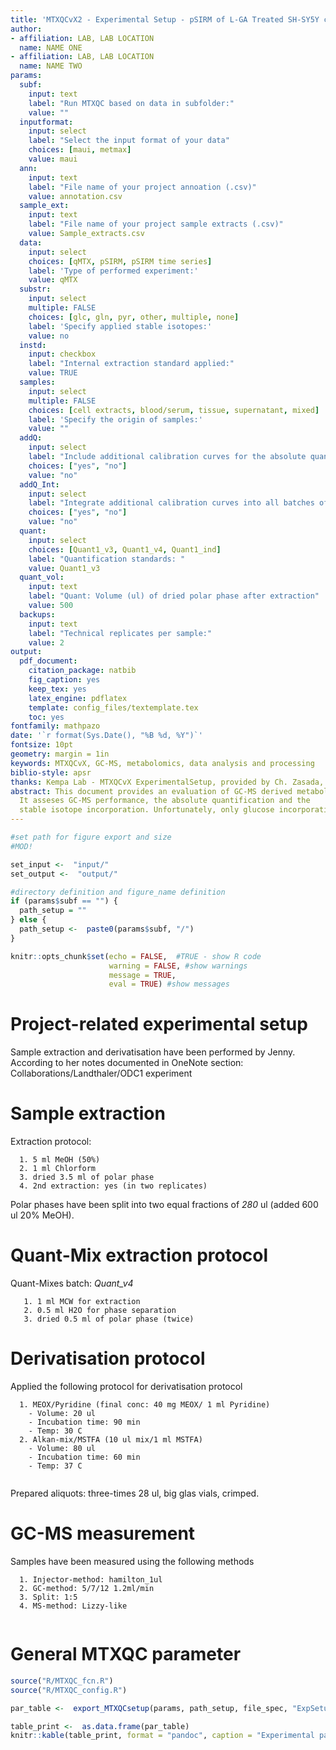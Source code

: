 ```yaml
---
title: 'MTXQCvX2 - Experimental Setup - pSIRM of L-GA Treated SH-SY5Y cells for 24 hours (13C-Glc)'
author:
- affiliation: LAB, LAB LOCATION 
  name: NAME ONE 
- affiliation: LAB, LAB LOCATION
  name: NAME TWO
params:
  subf:
    input: text
    label: "Run MTXQC based on data in subfolder:"
    value: ""
  inputformat:
    input: select
    label: "Select the input format of your data"
    choices: [maui, metmax]
    value: maui
  ann:
    input: text
    label: "File name of your project annoation (.csv)"
    value: annotation.csv
  sample_ext:
    input: text
    label: "File name of your project sample extracts (.csv)"
    value: Sample_extracts.csv
  data:
    input: select
    choices: [qMTX, pSIRM, pSIRM time series]
    label: 'Type of performed experiment:'
    value: qMTX
  substr: 
    input: select
    multiple: FALSE
    choices: [glc, gln, pyr, other, multiple, none]
    label: 'Specify applied stable isotopes:'
    value: no
  instd:
    input: checkbox
    label: "Internal extraction standard applied:"
    value: TRUE
  samples:
    input: select
    multiple: FALSE
    choices: [cell extracts, blood/serum, tissue, supernatant, mixed]
    label: 'Specify the origin of samples:'
    value: ""
  addQ:
    input: select
    label: "Include additional calibration curves for the absolute quantification."
    choices: ["yes", "no"]
    value: "no"
  addQ_Int:
    input: select
    label: "Integrate additional calibration curves into all batches of the project"
    choices: ["yes", "no"]
    value: "no"
  quant:
    input: select
    choices: [Quant1_v3, Quant1_v4, Quant1_ind]
    label: "Quantification standards: "
    value: Quant1_v3
  quant_vol:
    input: text
    label: "Quant: Volume (ul) of dried polar phase after extraction"
    value: 500
  backups:
    input: text
    label: "Technical replicates per sample:"
    value: 2
output:
  pdf_document:
    citation_package: natbib
    fig_caption: yes
    keep_tex: yes
    latex_engine: pdflatex
    template: config_files/textemplate.tex
    toc: yes
fontfamily: mathpazo
date: '`r format(Sys.Date(), "%B %d, %Y")`'
fontsize: 10pt
geometry: margin = 1in
keywords: MTXQCvX, GC-MS, metabolomics, data analysis and processing
biblio-style: apsr
thanks: Kempa Lab - MTXQCvX ExperimentalSetup, provided by Ch. Zasada, processed '`r format(Sys.Date(), "%B %d, %Y")`'
abstract: This document provides an evaluation of GC-MS derived metabolomics data.
  It asseses GC-MS performance, the absolute quantification and the
  stable isotope incorporation. Unfortunately, only glucose incorporation was included due to '4mM' Glutamine and NEAA being present in the media, next time we will use '2mM' Glutamine.
---
```


```r
#set path for figure export and size
#MOD!

set_input <-  "input/"
set_output <-  "output/"

#directory definition and figure_name definition
if (params$subf == "") {
  path_setup = ""
} else {
  path_setup <-  paste0(params$subf, "/")
}

knitr::opts_chunk$set(echo = FALSE,  #TRUE - show R code
                      warning = FALSE, #show warnings
                      message = TRUE,
                      eval = TRUE) #show messages
```
 

# Project-related experimental setup
<!-- 
Add here the the extraction protocol of your samples. Use this provided space 
to have a complete report starting from sample extraction, derivatisation and 
quantification or isotope incorporation 
                                                                          -->
                                                                          
                                                                          
Sample extraction and derivatisation have been performed by Jenny. 
According to her notes documented in OneNote section:
Collaborations/Landthaler/ODC1 experiment

# Sample extraction

Extraction protocol:
      
      1. 5 ml MeOH (50%)
      2. 1 ml Chlorform
      3. dried 3.5 ml of polar phase
      4. 2nd extraction: yes (in two replicates)

Polar phases have been split into two equal fractions of *280* ul (added 600 ul 20% MeOH).

# Quant-Mix extraction protocol

Quant-Mixes batch: *Quant_v4*

       1. 1 ml MCW for extraction
       2. 0.5 ml H2O for phase separation
       3. dried 0.5 ml of polar phase (twice)
  

# Derivatisation protocol

Applied the following protocol for derivatisation protocol

      1. MEOX/Pyridine (final conc: 40 mg MEOX/ 1 ml Pyridine)
        - Volume: 20 ul
        - Incubation time: 90 min
        - Temp: 30 C
      2. Alkan-mix/MSTFA (10 ul mix/1 ml MSTFA)
        - Volume: 80 ul
        - Incubation time: 60 min
        - Temp: 37 C
        
Prepared aliquots: three-times 28 ul, big glas vials, crimped.

# GC-MS measurement

Samples have been measured using the following methods

      1. Injector-method: hamilton_1ul
      2. GC-method: 5/7/12 1.2ml/min
      3. Split: 1:5
      4. MS-method: Lizzy-like
      

# General MTXQC parameter
```r

source("R/MTXQC_fcn.R")
source("R/MTXQC_config.R")

par_table <-  export_MTXQCsetup(params, path_setup, file_spec, "ExpSetup")

table_print <-  as.data.frame(par_table)
knitr::kable(table_print, format = "pandoc", caption = "Experimental parameters of the project.")

```
